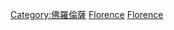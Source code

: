 {{Commons cat|History of Florence}}

[[Category:佛羅倫薩|Category:佛羅倫薩]]
[[Category:托斯卡纳大区历史|Florence]]
[[Category:意大利各城市歷史|Florence]]